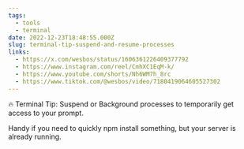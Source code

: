 ```yaml
---
tags:
  - tools
  - terminal
date: 2022-12-23T18:48:55.000Z
slug: terminal-tip-suspend-and-resume-processes
links:
  - https://x.com/wesbos/status/1606361226409377792
  - https://www.instagram.com/reel/CmhXC1EqM-k/
  - https://www.youtube.com/shorts/Nh6WM7h_8rc
  - https://www.tiktok.com/@wesbos/video/7180419064605527302
---
```


🔥 Terminal Tip: Suspend or Background processes to temporarily get access to your prompt. 

Handy if you need to quickly npm install something, but your server is already running.
